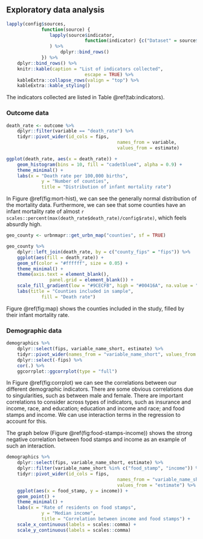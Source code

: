 ## Exploratory data analysis

```r
lapply(config$sources,
			 function(source) {
			 	lapply(source$indicator,
			 				 function(indicator) {c("Dataset" = source$description, "Indicator" = indicator)}
			 	) %>% 
			 		dplyr::bind_rows()
			 }) %>% 
	dplyr::bind_rows() %>% 
	knitr::kable(caption = "List of indicators collected",
							 escape = TRUE) %>% 
	kableExtra::collapse_rows(valign = "top") %>% 
	kableExtra::kable_styling()
```

The indicators collected are listed in Table \@ref(tab:indicators).

### Outcome data

```r
death_rate <- outcome %>% 
	dplyr::filter(variable == "death_rate") %>% 
	tidyr::pivot_wider(id_cols = fips,
										 names_from = variable,
										 values_from = estimate)
```

```r
ggplot(death_rate, aes(x = death_rate)) +
	geom_histogram(bins = 10, fill = "cadetblue4", alpha = 0.9) +
	theme_minimal() +
	labs(x = "Death rate per 100,000 births",
			 y = "Number of counties",
			 title = "Distribution of infant mortality rate")
```

In Figure \@ref(fig:mort-hist), we can see the generally normal distribution of the mortality data. Furthermore, we can see that some counties have an infant mortality rate of almost `r scales::percent(max(death_rate$death_rate)/config$rate)`, which feels absurdly high.

```r
geo_county <- urbnmapr::get_urbn_map("counties", sf = TRUE)

geo_county %>% 
	dplyr::left_join(death_rate, by = c("county_fips" = "fips")) %>% 
	ggplot(aes(fill = death_rate)) +
	geom_sf(color = "#ffffff", size = 0.05) +
	theme_minimal() +
	theme(axis.text = element_blank(),
				panel.grid = element_blank()) +
	scale_fill_gradient(low = "#9CECFB", high = "#00416A", na.value = "#dbdbdb") +
	labs(title = "Counties included in sample",
			 fill = "Death rate")
```

Figure \@ref(fig:map) shows the counties included in the study, filled by their infant mortality rate.

### Demographic data

```r
demographics %>%
	dplyr::select(fips, variable_name_short, estimate) %>%
	tidyr::pivot_wider(names_from = "variable_name_short", values_from = "estimate") %>%
	dplyr::select(-fips) %>%
	cor(.) %>%
	ggcorrplot::ggcorrplot(type = "full")
```

In Figure \@ref(fig:corrplot) we can see the correlations between our different demographic indicators. There are some obvious correlations due to singularities, such as between male and female. There are important correlations to consider across types of indicators, such as insurance and income, race, and education; education and income and race; and food stamps and income. We can use interaction terms in the regression to account for this.

The graph below (Figure \@ref(fig:food-stamps-income)) shows the strong negative correlation between food stamps and income as an example of such an interaction.

```r
demographics %>%
	dplyr::select(fips, variable_name_short, estimate) %>%
	dplyr::filter(variable_name_short %in% c("food_stamp", "income")) %>%
	tidyr::pivot_wider(id_cols = fips,
										 names_from = "variable_name_short",
										 values_from = "estimate") %>%
	ggplot(aes(x = food_stamp, y = income)) +
	geom_point() +
	theme_minimal() +
	labs(x = "Rate of residents on food stamps",
			 y = "Median income",
			 title = "Correlation between income and food stamps") +
	scale_x_continuous(labels = scales::comma) +
	scale_y_continuous(labels = scales::comma)
```

